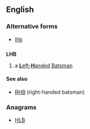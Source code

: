 ==English==

===Alternative forms===
* [[lhb]]

==={{initialism-old|en}}===
'''LHB'''

# {{context|cricket|lang=en}} a [[left-handed|'''L'''eft-'''H'''anded]] [[batsman|Batsman]]

====See also====
* [[RHB]] (right-handed batsman)

===Anagrams===
* [[HLB#English|HLB]]
